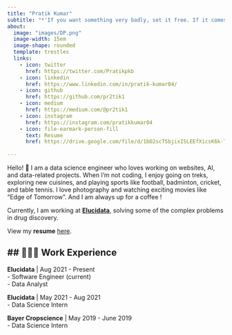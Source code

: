 ```yaml
---
title: "Pratik Kumar"
subtitle: "*'If you want something very badly, set it free. If it comes back to you, it's yours forever. If it doesn't, it was never yours to begin with.'* <br><br> - Indecent Proposal (1993)" 
about:
  image: "images/DP.png"
  image-width: 15em
  image-shape: rounded
  template: trestles
  links:
    - icon: twitter
      href: https://twitter.com/Pratikpkb
    - icon: linkedin
      href: https://www.linkedin.com/in/pratik-kumar04/
    - icon: github
      href: https://github.com/pr2tik1
    - icon: medium
      href: https://medium.com/@pr2tik1
    - icon: instagram
      href: https://instagram.com/pratikkumar04
    - icon: file-earmark-person-fill
      text: Resume
      href: https://drive.google.com/file/d/1bO2scT5bjixISLEEfXicsK6k-TkwPAHC/view?usp=sharing
    
---
```


Hello! 👋 I am a data science engineer who loves working on websites, AI, and data-related projects. When I'm not coding, I enjoy going on treks, exploring new cuisines, and playing sports like football, badminton, cricket, and table tennis. I love photography and watching exciting movies like "Edge of Tomorrow". And I am always up for a coffee !

Currently, I am working at [**Elucidata**](https://www.elucidata.io/), solving some of the complex problems in drug discovery. 

View my **resume** [here](https://drive.google.com/file/d/1bO2scT5bjixISLEEfXicsK6k-TkwPAHC/view?usp=sharing).

## 👨🏻‍💻 Work Experience
---

**Elucidata** | Aug 2021 - Present <br>
  - Software Engineer (current) <br>
  - Data Analyst
  
**Elucidata** | May 2021 - Aug 2021 <br>
  - Data Science Intern

**Bayer Cropscience** | May 2019 - June 2019 <br>
  - Data Science Intern

